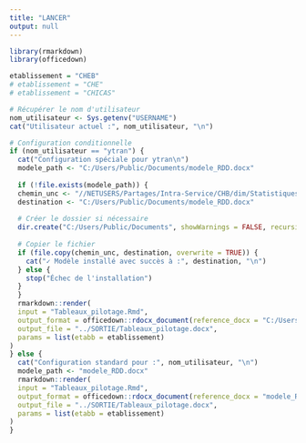 ```yaml
---
title: "LANCER"
output: null
---
```


```r
library(rmarkdown)
library(officedown)

etablissement = "CHEB"
# etablissement = "CHE"
# etablissement = "CHICAS"

# Récupérer le nom d'utilisateur
nom_utilisateur <- Sys.getenv("USERNAME")
cat("Utilisateur actuel :", nom_utilisateur, "\n")

# Configuration conditionnelle
if (nom_utilisateur == "ytran") {
  cat("Configuration spéciale pour ytran\n")
  modele_path <- "C:/Users/Public/Documents/modele_RDD.docx"
  
  if (!file.exists(modele_path)) {
  chemin_unc <- "//NETUSERS/Partages/Intra-Service/CHB/dim/Statistiques/APP RAPPORT PILOTAGE ETABLISSEMENT/PROG_RAPPORT_PILOTAGE_ETABLISSEMENT/modele_RDD.docx"
  destination <- "C:/Users/Public/Documents/modele_RDD.docx"
  
  # Créer le dossier si nécessaire
  dir.create("C:/Users/Public/Documents", showWarnings = FALSE, recursive = TRUE)
  
  # Copier le fichier
  if (file.copy(chemin_unc, destination, overwrite = TRUE)) {
    cat("✓ Modèle installé avec succès à :", destination, "\n")
  } else {
    stop("Échec de l'installation")
  }
  }
  rmarkdown::render(
  input = "Tableaux_pilotage.Rmd",
  output_format = officedown::rdocx_document(reference_docx = "C:/Users/Public/Documents/modele_RDD.docx"),
  output_file = "../SORTIE/Tableaux_pilotage.docx",
  params = list(etabb = etablissement) 
)
} else {
  cat("Configuration standard pour :", nom_utilisateur, "\n")
  modele_path <- "modele_RDD.docx"
  rmarkdown::render(
  input = "Tableaux_pilotage.Rmd",
  output_format = officedown::rdocx_document(reference_docx = "modele_RDD.docx"),
  output_file = "../SORTIE/Tableaux_pilotage.docx",
  params = list(etabb = etablissement) 
)
}
```



